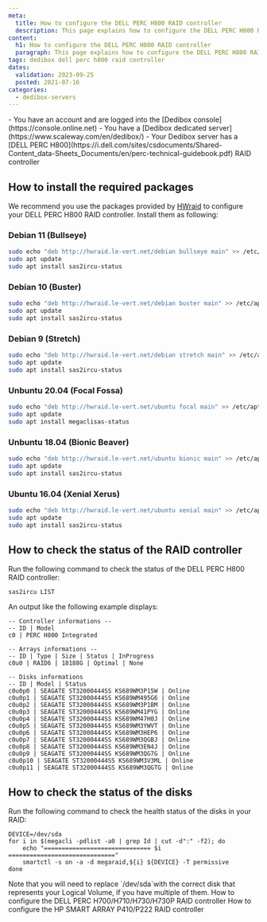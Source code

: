 ```yaml
---
meta:
  title: How to configure the DELL PERC H800 RAID controller
  description: This page explains how to configure the DELL PERC H800 RAID controller
content:
  h1: How to configure the DELL PERC H800 RAID controller
  paragraph: This page explains how to configure the DELL PERC H800 RAID controller
tags: dedibox dell perc h800 raid controller 
dates:
  validation: 2023-09-25
  posted: 2021-07-16
categories:
  - dedibox-servers
---
```


<Message type="requirement">
  - You have an account and are logged into the [Dedibox console](https://console.online.net) 
  - You have a [Dedibox dedicated server](https://www.scaleway.com/en/dedibox/) 
  - Your Dedibox server has a [DELL PERC H800](https://i.dell.com/sites/csdocuments/Shared-Content_data-Sheets_Documents/en/perc-technical-guidebook.pdf) RAID controller
</Message>

## How to install the required packages

We recommend you use the packages provided by [HWraid](http://hwraid.le-vert.net/) to configure your DELL PERC H800 RAID controller. Install them as following:


### Debian 11 (Bullseye)

```sh
sudo echo "deb http://hwraid.le-vert.net/debian bullseye main" >> /etc/apt/sources.list
sudo apt update
sudo apt install sas2ircu-status
```

### Debian 10 (Buster)

```sh
sudo echo "deb http://hwraid.le-vert.net/debian buster main" >> /etc/apt/sources.list
sudo apt update
sudo apt install sas2ircu-status
```

### Debian 9 (Stretch)

```sh
sudo echo "deb http://hwraid.le-vert.net/debian stretch main" >> /etc/apt/sources.list
sudo apt update
sudo apt install sas2ircu-status
```

### Unbuntu 20.04 (Focal Fossa)

```sh
sudo echo "deb http://hwraid.le-vert.net/ubuntu focal main" >> /etc/apt/sources.list
sudo apt update
sudo apt install megaclisas-status
```

### Unbuntu 18.04 (Bionic Beaver)

```sh
sudo echo "deb http://hwraid.le-vert.net/ubuntu bionic main" >> /etc/apt/sources.list
sudo apt update
sudo apt install sas2ircu-status
```

### Ubuntu 16.04 (Xenial Xerus)

```sh
sudo echo "deb http://hwraid.le-vert.net/ubuntu xenial main" >> /etc/apt/sources.list
sudo apt update
sudo apt install sas2ircu-status
```

## How to check the status of the RAID controller

Run the following command to check the status of the DELL PERC H800 RAID controller:

```
sas2ircu LIST
``` 

An output like the following example displays: 

```
-- Controller informations --
-- ID | Model
c0 | PERC H800 Integrated

-- Arrays informations --
-- ID | Type | Size | Status | InProgress
c0u0 | RAID6 | 18188G | Optimal | None

-- Disks informations
-- ID | Model | Status
c0u0p0 | SEAGATE ST32000444SS KS689WM3P15W | Online
c0u0p1 | SEAGATE ST32000444SS KS689WM495G6 | Online
c0u0p2 | SEAGATE ST32000444SS KS689WM3P1BM | Online
c0u0p3 | SEAGATE ST32000444SS KS689WM41PYG | Online
c0u0p4 | SEAGATE ST32000444SS KS689WM47H0J | Online
c0u0p5 | SEAGATE ST32000444SS KS689WM3YWVT | Online
c0u0p6 | SEAGATE ST32000444SS KS689WM3HEP6 | Online
c0u0p7 | SEAGATE ST32000444SS KS689WM3QGBJ | Online
c0u0p8 | SEAGATE ST32000444SS KS689WM3EN4J | Online
c0u0p9 | SEAGATE ST32000444SS KS689WM3QG7G | Online
c0u0p10 | SEAGATE ST32000444SS KS689WM3V3ML | Online
c0u0p11 | SEAGATE ST32000444SS KS689WM3QGTG | Online
```

## How to check the status of the disks

Run the following command to check the health status of the disks in your RAID: 

```
DEVICE=/dev/sda
for i in $(megacli -pdlist -a0 | grep Id | cut -d":" -f2); do
    echo "============================== $i =============================="
    smartctl -s on -a -d megaraid,${i} ${DEVICE} -T permissive
done
```

<Message type="note">
  Note that you will need to replace `/dev/sda`with the correct disk that represents your Logical Volume, if you have multiple of them.
</Message>


<Navigation title="See also">
  <PreviousButton to="/dedibox/hardware/how-to/configure-dell-perc-h700/">How to configure the DELL PERC H700/H710/H730/H730P RAID controller</PreviousButton>
  <NextButton to="/dedibox/hardware/how-to/configure-hp-smart-array-p410/">How to configure the HP SMART ARRAY P410/P222 RAID controller</NextButton>
</Navigation>

